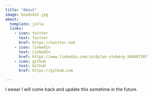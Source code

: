 ```yaml
---
title: "About"
image: headshot.jpg
about:
  template: jolla
  links:
    - icon: twitter
      text: Twitter
      href: https://twitter.com
    - icon: linkedin
      text: LinkedIn
      href: https://www.linkedin.com/in/dylan-steberg-348407207
    - icon: github
      text: Github
      href: https://github.com

---
```


I swear I will come back and update this sometime in the future.
